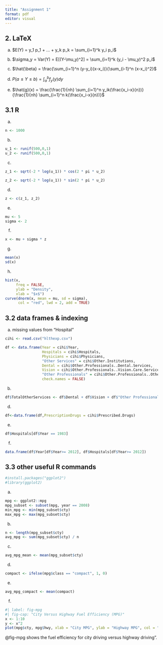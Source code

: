```yaml
---
title: "Assignment 1"
format: pdf
editor: visual
---
```


## 2. LaTeX

(a) $E(Y) = y_1 p_1 + ... + y_k p_k = \sum_{i=1}^k y_i p_i$

(b) $\sigma_y = Var(Y) = E[(Y-\mu_y)^2] = \sum_{i=1}^k (y_i - \mu_y)^2 p_i$

(c) $\hat{\beta} = \frac{\sum_{i=1}^n (y-y_i)(x-x_i)}{\sum_{i-1}^n (x-x_i)^2}$

(d) $P(a \leq Y \leq b) = \int_{a}^{b} f_y (y)dy$

(e) $\hat{g}(x) = \frac{\frac{1}{nh} \sum_{i=1}^n y_ik(\frac{x_i-x}{n})}{\frac{1}{nh} \sum_{i=1}^n k(\frac{x_i-x}{n})}$

## 3.1 R

(a) 

```r
n <- 1000 

```

(b) 

```r
u_1 <- runif(500,0,1)
u_2 <- runif(500,0,1)

```

(c) 

```r
z_1 <- sqrt(-2 * log(u_1)) * cos(2 * pi * u_2)

z_2 <- sqrt(-2 * log(u_1)) * sin(2 * pi * u_2)

```

(d) 

```r
z <- c(z_1, z_2)

```

(e) 

```r
mu <- 5
sigma <- 2

```

(f) 

```r
x <- mu + sigma * z

```

(g) 

```r
mean(x)
sd(x)

```

(h) 

```r
hist(x,
     freq = FALSE,
     ylab = "Density",
     xlab = "$x$")
curve(dnorm(x, mean = mu, sd = sigma),
      col = "red", lwd = 2, add = TRUE)
```

## 3.2 data frames & indexing

(a) missing values from "Hospital"

```r
cihi <- read.csv("hlthexp.csv")

df <- data.frame(Year = cihi$Year,
                 Hospitals = cihi$Hospitals,
                 Physicians = cihi$Physicians,
                 "Other Services" = cihi$Other.Institutions,
                 Dental = cihi$Other.Professionals..Dental.Services,
                 Vision = cihi$Other.Professionals..Vision.Care.Services,
                 "Other Professionals" = cihi$Other.Professionals..Other.Services,
                 check.names = FALSE)

```

(b) 

```r
df$TotalOtherServices <- df$Dental + df$Vision + df$"Other Professionals"
```

(d) 

```r
df<-data.frame(df,PrescriptionDrugs = cihi$Prescribed.Drugs)
```

(e) 

```r
df$Hospitals[df$Year == 1983]
```

(f) 

```r
data.frame(df$Year[df$Year>= 2012], df$Hospitals[df$Year>= 2012])
```

## 3.3 other useful R commands

```r
#install.packages("ggplot2")
#library(ggplot2)

```

(a) 

```r
mpg <- ggplot2::mpg
mpg_subset <- subset(mpg, year == 2008)
min_mpg <- min(mpg_subset$cty)
max_mpg <- max(mpg_subset$cty)
```

(b) 

```r
n <- length(mpg_subset$cty)
avg_mpg <- sum(mpg_subset$cty) / n
```



(c) 

```r
avg_mpg_mean <- mean(mpg_subset$cty)
```

(d) 

```r
compact <- ifelse(mpg$class == "compact", 1, 0)
```


(e)
```r
avg_mpg_compact <- mean(compact)
```

(f)
```r
#| label: fig-mpg
#| fig-cap: "City Versus Highway Fuel Efficiency (MPG)"
x <- 1:10
y <- x^2
plot(mpg$cty, mpg$hwy, xlab = "City MPG", ylab = "Highway MPG", col = "blue")

```

@fig-mpg shows the fuel eﬀiciency for city driving versus highway driving”.


